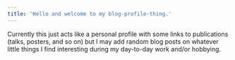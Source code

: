 ```yaml
---
title: 'Hello and welcome to my blog-profile-thing.'
---
```


Currently this just acts like a personal profile with some links to publications (talks, posters, and so on) but I may add random blog posts on whatever little things I find interesting during my day-to-day work and/or hobbying.

